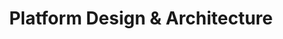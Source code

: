 ---
title: "Platform Design & Architecture"
slug: "Platform Design & Architecture"
image: "$lib/images/services/data1.svg"
description: "Modernizing legacy systems boosts longevity, performance, usability, and overall efficiency"
---